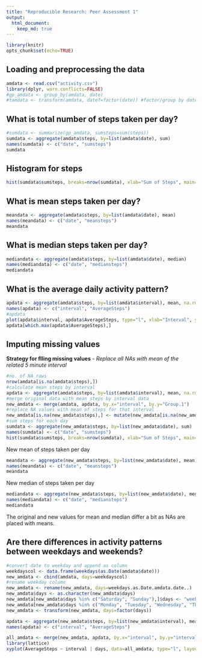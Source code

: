 ```yaml
---
title: "Reproducible Research: Peer Assessment 1"
output: 
  html_document:
    keep_md: true
---
```


```r
library(knitr)
opts_chunk$set(echo=TRUE)
```

## Loading and preprocessing the data
```r
amdata <- read.csv("activity.csv")
library(dplyr, warn.conflicts=FALSE)
#gp_amdata <- group_by(amdata, date)
#tamdata <- transform(amdata, datef=factor(date)) #factor/group by date
```

## What is total number of steps taken per day?
```r
#sumdata <- summarize(gp_amdata, sumsteps=sum(steps))
sumdata <- aggregate(amdata$steps, by=list(amdata$date), sum)
names(sumdata) <- c("date", "sumsteps")
sumdata
```

## Histogram for steps
```r
hist(sumdata$sumsteps, breaks=nrow(sumdata), xlab="Sum of Steps", main="Histogram for sum of steps")
```

## What is mean steps taken per day?
```r
meandata <- aggregate(amdata$steps, by=list(amdata$date), mean)
names(meandata) <- c("date", "meansteps")
meandata
```

## What is median steps taken per day?
```r
mediandata <- aggregate(amdata$steps, by=list(amdata$date), median)
names(mediandata) <- c("date", "mediansteps")
mediandata
```

## What is the average daily activity pattern?
```r
apdata <- aggregate(amdata$steps, by=list(amdata$interval), mean, na.rm=TRUE)
names(apdata) <- c("interval", "AverageSteps")
#apdata
plot(apdata$interval, apdata$AverageSteps, type="l", xlab="Interval", ylab="AverageSteps", main="Average Daily Activity Pattern")
apdata[which.max(apdata$AverageSteps),]
```


## Imputing missing values
**Strategy for flling missing values** - *Replace all NAs with mean of the related 5 minute interval*
```r
#no. of NA rows
nrow(amdata[is.na(amdata$steps),])
#calculate mean steps by interval
apdata <- aggregate(amdata$steps, by=list(amdata$interval), mean, na.rm=TRUE)
#merge original data with mean steps by interval data
new_amdata <- merge(amdata, apdata, by.x="interval", by.y="Group.1")
#replace NA values with mean of steps for that interval
new_amdata[is.na(new_amdata$steps),] <- mutate(new_amdata[is.na(new_amdata$steps),], steps=x)
#sum steps for each day
sumdata <- aggregate(new_amdata$steps, by=list(new_amdata$date), sum)
names(sumdata) <- c("date", "sumsteps")
hist(sumdata$sumsteps, breaks=nrow(sumdata), xlab="Sum of Steps", main="Histogram for sum of steps")
```

New mean of steps taken per day
```r
meandata <- aggregate(new_amdata$steps, by=list(new_amdata$date), mean)
names(meandata) <- c("date", "meansteps")
meandata
```

New median of steps taken per day
```r
mediandata <- aggregate(new_amdata$steps, by=list(new_amdata$date), median)
names(mediandata) <- c("date", "mediansteps")
mediandata
```

The original and new values for mean and median differ a bit as NAs are placed with means.

## Are there differences in activity patterns between weekdays and weekends?
```r
#convert date to weekday and append as column
weekdayscol <- data.frame(weekdays(as.Date(amdata$date)))
new_amdata <- cbind(amdata, days=weekdayscol)
#rename weekday column
new_amdata <- rename(new_amdata, days=weekdays.as.Date.amdata.date..)
new_amdata$days <- as.character(new_amdata$days)
new_amdata[new_amdata$days %in% c("Saturday", "Sunday"),]$days <- "weekend"
new_amdata[new_amdata$days %in% c("Monday", "Tuesday", "Wednesday", "Thursday", "Friday"),]$days <- "weekday"
new_amdata <- transform(new_amdata, days=factor(days))

apdata <- aggregate(new_amdata$steps, by=list(new_amdata$interval), mean, na.rm=TRUE)
names(apdata) <- c("interval", "AverageSteps")

all_amdata <- merge(new_amdata, apdata, by.x="interval", by.y="interval")
library(lattice)
xyplot(AverageSteps ~ interval | days, data=all_amdata, type="l", layout=c(1,2), xlab="Interval", ylab="Number of steps")


```
